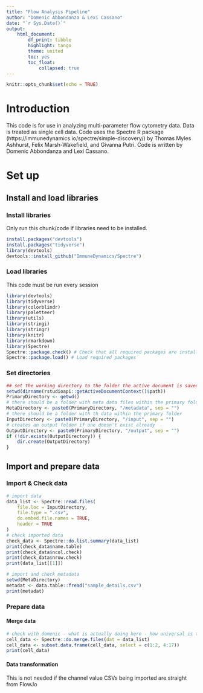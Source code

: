 ```yaml
---
title: "Flow Analysis Pipeline"
author: "Domenic Abbondanza & Lexi Cassano"
date: "`r Sys.Date()`"
output:
    html_document:
        df_print: tibble
        highlight: tango
        theme: united
        toc: yes
        toc_float:
            collapsed: true
---
```


```r
knitr::opts_chunk$set(echo = TRUE)
```

# Introduction
This code is for use in analyzing multi-parameter flow cytometry data. Data is treated as single cell data. Code uses the Spectre R package (https://immunedynamics.io/spectre/simple-discovery/) by Thomas Myles Ashhurst, Felix Marsh-Wakefield, and Givanna Putri. Code is written by Domenic Abbondanza and Lexi Cassano.

# Set up

## Install and load libraries
### Install libraries
Only run this chunk/code if libraries need to be installed.
```r
install.packages("devtools")
install.packages("tidyverse")
library(devtools)
devtools::install_github("ImmuneDynamics/Spectre")
```

### Load libraries
This code must be run every session
```r
library(devtools)
library(tidyverse)
library(colorblindr)
library(paletteer)
library(utils)
library(stringi)
library(stringr)
library(knitr)
library(rmarkdown)
library(Spectre)
Spectre::package.check() # Check that all required packages are installed
Spectre::package.load() # Load required packages
```

### Set directories
```r
## set the working directory to the folder the active document is saved in - make sure this document is saved in the primary directory
setwd(dirname(rstudioapi::getActiveDocumentContext()$path))
PrimaryDirectory <- getwd()
# there should be a folder with meta data files within the primary folder
MetaDirectory <- paste0(PrimaryDirectory, "/metadata", sep = "")
# there should be a folder with th data within the primary folder
InputDirectory <- paste0(PrimaryDirectory, "/input", sep = "")
# creates an output folder if one doesn't exist already
OutputDirectory <- paste0(PrimaryDirectory, "/output", sep = "")
if (!dir.exists(OutputDirectory)) {
    dir.create(OutputDirectory)
}
```


## Import and prepare data
### Import & Check data
```r
# import data
data_list <- Spectre::read.files(
    file.loc = InputDirectory,
    file.type = ".csv",
    do.embed.file.names = TRUE,
    header = TRUE
)
# check imported data
check_data <- Spectre::do.list.summary(data_list)
print(check_data$name.table)
print(check_data$ncol.check)
print(check_data$nrow.check)
print(data_list[[1]])

# import and check metadata
setwd(MetaDirectory)
metadat <- data.table::fread("sample_details.csv")
print(metadat)
```

### Prepare data
#### Merge data
```r
# check with domenic - what is actually doing here - how universal is this
cell_data <- Spectre::do.merge.files(dat = data_list)
cell_data <- subset.data.frame(cell_data, select = c(1:2, 4:17))
print(cell_data)
```

#### Data transformation
This is not needed if the channel value CSVs being imported are straight from FlowJo
```r

```